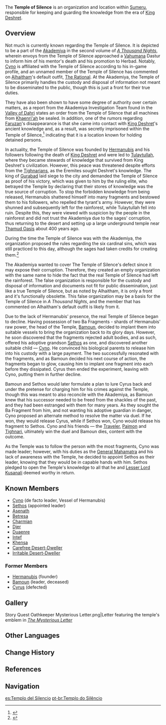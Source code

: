 {{About|the faction|the instance|Temple of Silence (Instance)}}
{{Faction Infobox
|base         = [[Temple of Silence (Instance)]]
|image        = After Repose Drawing.png
|region       = Sumeru
|leader       = [[Cyno]] <small>(de facto, Vessel of Hermanubis)</small><br>[[Sethos]] <small>(appointed)</small>
|founder      = [[Hermanubis]]
|affiliation  = [[Sumeru Akademiya]]
}}

The '''Temple of Silence''' is an organization and location within [[Sumeru]], responsible for keeping and guarding the knowledge from the era of [[King Deshret]].

==Overview==
Not much is currently known regarding the Temple of Silence. It is depicted to be a part of the [[Akademiya]] in the second volume of ''[[A Thousand Nights]]'', wherein envoys from the Temple of Silence approached a [[Vahumana]] Dastur to inform him of his mentor's death and his promotion to Herbad. Notably, [[Cyno]] is affiliated with the Temple of Silence according to his in-game profile, and an unnamed member of the Temple of Silence has commented on [[Alhaitham]]'s default outfit, [[The Rational]]. At the Akademiya, the Temple of Silence primarily handles the custody and disposal of information not meant to be disseminated to the public, though this is just a front for their true duties.

They have also been shown to have some degree of authority over certain matters, as a report from the Akademiya Investigation Team found in the [[Valley of Dahri]] states an order from the Temple of Silence that all machines from [[Khaenri'ah]] be sealed. In addition, one of the rumors regarding [[Faruzan]]'s disappearance is that she came into contact with [[King Deshret]]'s ancient knowledge and, as a result, was secretly imprisoned within the Temple of Silence,<ref>{{Ref/CS|Faruzan|1}}</ref> indicating that it is a location known for holding detained persons.

In actuality, the Temple of Silence was founded by [[Hermanubis]] and his followers following the death of [[King Deshret]] and were led to [[Tulaytullah]], where they became stewards of knowledge that survived from King Deshret's civilization. However, this peace was threatened despite efforts from the [[Tighnarians]], as the Eremites sought Deshret's knowledge. The king of [[Gurabad]] laid siege to the city and demanded the Temple of Silence as proof of his victory, which was given to him by the ruling elite, who betrayed the Temple by declaring that their stores of knowledge was the true source of corruption. To stop the forbidden knowledge from being released, Hermanubis shattered himself into many fragments and bestowed them to his followers, who repelled the tyrant's army. However, they were shunned and subsequently left for the rainforest, while Tulaytullah fell into ruin. Despite this, they were viewed with suspicion by the people in the rainforest and did not trust the Akademiya due to the sages' corruption, thus returning to the desert and setting up a large underground temple near [[Thamud Oasis]] about 400 years ago.

During the time the Temple of Silence was with the Akademiya, the organization proposed the rules regarding the six cardinal sins, which was still practiced to this day, although the sages had taken credits for creating them.<ref>{{Ref/NPC|Djer}}</ref>

The Akademiya wanted to cover The Temple of Silence's defect since it may expose their corruption. Therefore, they created an empty organization with the same name to hide the fact that the real Temple of Silence had left the rainforest. The false organization is responsible for the custody and disposal of information and documents not fit for public dissemination, just like a true Temple of Silence, but as noted by Alhaitham, it is only a front and it's functionally obsolette. This false organization may be a basis for the Temple of Silence in ''A Thousand Nights'', and the member that has commented on Alhaitham's default outfit is likely from it.

Due to the lack of Hermanubis' presence, the real Temple of Silence began to decline. Having possession of two Ba Fragments - shards of Hermanubis' raw power, the head of the Temple, [[Bamoun]], decided to implant them into suitable vessels to bring the organization back to its glory days. However, he soon discovered that the fragments rejected adult bodies, and as such, offered his adoptive grandson [[Sethos]] as one, and discovered another suitable child &mdash; [[Cyno]]. He convinced his biological parents to release him into his custody with a large payment. The two successfully resonated with the fragments, and as Bamoun decided his next course of action, the fragments began to glow, causing him to implant one fragment into each before they dissipated. Cyrus then ended the experiment, leaving with Cyno, putting them in further decline.

Bamoun and Sethos would later formulate a plan to lure Cyrus back and under the pretense for charging him for his crimes against the Temple, though this was meant to also reconcile with the Akademiya, as Bamoun knew that his successor needed to be freed from the shackles of the past, and they had been estranged with them for many years. As they sought the Ba Fragment from him, and not wanting his adoptive guardian in danger, Cyno proposed an alternate method to resolve the matter via duel. If he won, they would release Cyrus, while if Sethos won, Cyno would release his fragment to Sethos. Cyno and his friends &mdash; the [[Traveler]], [[Paimon]] and [[Tighnari]], ultimately win the duel and Bamoun dies, content with the outcome. 

As the Temple was to follow the person with the most fragments, Cyno was made leader; however, with his duties as the [[Matra|General Mahamatra]] and his lack of awareness with the Temple, he decided to appoint Sethos as their leader, knowing that they would be in capable hands with him. Sethos pledged to open the Temple's knowledge to all that he and [[Lesser Lord Kusanali]] deemed worthy in return.

==Known Members==
* [[Cyno]] (de facto leader, Vessel of Hermanubis)
* [[Sethos]] (appointed leader)
* [[Asenath]]
* [[Betresa]]
* [[Charmian]]
* [[Djer]]
* [[Duaenre]]
* [[Intef]]
* [[Khensa]]
* [[Carefree Desert-Dweller]]
* [[Irritable Desert-Dweller]]

===Former Members===
* [[Hermanubis]] (founder)
* [[Bamoun]] (leader, deceased)
* [[Cyrus (Sumeru)|Cyrus]] (defected)

<!--==Trivia==
* Cyno's [[Utility Passive]] is named [[The Gift of Silence]] and uses the same term for "silence" in Chinese as the Temple of Silence ({{zh|缄默|tl=silence}}). Given Cyno's affiliation, it is likely that the two are related. (Obsolette now)-->
==Gallery==
<gallery>
Story Quest Oathkeeper Mysterious Letter.png|Letter featuring the temple's emblem in ''[[The Mysterious Letter]]''
</gallery>

==Other Languages==
{{Other Languages
|en      = Temple of Silence
|zhs     = 缄默之殿
|zhs_rm  = Jiānmò zhī Diàn
|zht     = 緘默之殿
|zht_rm  = Jiānmò zhī Diàn
|zh_tl   = Temple of Silence
|ja      = 沈黙の殿
|ja_rm   = Chinmoku no Den
|ja_tl   = Temple of Silence
|ko      = 침묵의 신전
|ko_rm   = Chimmuk-ui Sinjeon
|ko_tl   = Temple of Silence
|es      = Templo del Silencio
|es_tl   = Temple of Silence
|fr      = Temple du silence
|fr_tl   = Temple of Silence
|ru      = Храм Молчания
|ru_tl   = Temple of Silence
|th      = วิหารแห่งความเงียบงัน
|th_rm   = Vi'han haeng k'wam ngeab-ngub
|th_tl   = Sanctuary of Silence
|vi      = Ngôi Đền Im Lặng
|vi_tl   = 
|de      = Tempel des Schweigens
|de_tl   = Temple of Silence
|id      = Temple of Silence
|pt      = Templo do Silêncio
|pt_tl   = Temple of Silence
|tr      = Sessizlik Tapınağı
|tr_tl   = 
|it      = Tempio del silenzio
|it_tl   = Temple of Silence
}}

==Change History==
{{Change History|introduced=3.1}}

==References==
{{Reflist}}

==Navigation==
{{Faction Navbox}}

[[es:Templo del Silencio]]
[[pt-br:Templo do Silêncio]]